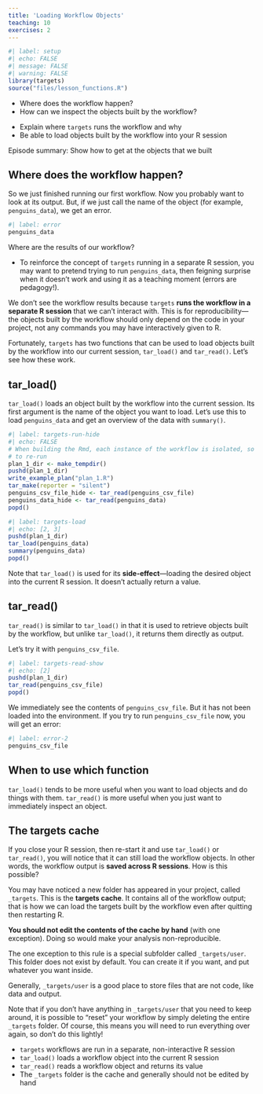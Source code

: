 ```yaml
---
title: 'Loading Workflow Objects'
teaching: 10
exercises: 2
---
```


```r
#| label: setup
#| echo: FALSE
#| message: FALSE
#| warning: FALSE
library(targets)
source("files/lesson_functions.R")
```

:::::::::::::::::::::::::::::::::::::: questions 

- Where does the workflow happen?
- How can we inspect the objects built by the workflow?

::::::::::::::::::::::::::::::::::::::::::::::::

::::::::::::::::::::::::::::::::::::: objectives

- Explain where `targets` runs the workflow and why
- Be able to load objects built by the workflow into your R session

::::::::::::::::::::::::::::::::::::::::::::::::

::::::::::::::::::::::::::::::::::::: instructor

Episode summary: Show how to get at the objects that we built

:::::::::::::::::::::::::::::::::::::

## Where does the workflow happen?

So we just finished running our first workflow.
Now you probably want to look at its output.
But, if we just call the name of the object (for example, `penguins_data`), we get an error.
```r
#| label: error
penguins_data
```

Where are the results of our workflow?

::::::::::::::::::::::::::::::::::::: instructor

- To reinforce the concept of `targets` running in a separate R session, you may want to pretend trying to run `penguins_data`, then feigning surprise when it doesn't work and using it as a teaching moment (errors are pedagogy!).

::::::::::::::::::::::::::::::::::::::::::::::::

We don't see the workflow results because `targets` **runs the workflow in a separate R session** that we can't interact with.
This is for reproducibility---the objects built by the workflow should only depend on the code in your project, not any commands you may have interactively given to R.

Fortunately, `targets` has two functions that can be used to load objects built by the workflow into our current session, `tar_load()` and `tar_read()`.
Let's see how these work.

## tar_load()

`tar_load()` loads an object built by the workflow into the current session.
Its first argument is the name of the object you want to load.
Let's use this to load `penguins_data` and get an overview of the data with `summary()`.

```r
#| label: targets-run-hide
#| echo: FALSE
# When building the Rmd, each instance of the workflow is isolated, so need
# to re-run
plan_1_dir <- make_tempdir()
pushd(plan_1_dir)
write_example_plan("plan_1.R")
tar_make(reporter = "silent")
penguins_csv_file_hide <- tar_read(penguins_csv_file)
penguins_data_hide <- tar_read(penguins_data)
popd()
```

```r
#| label: targets-load
#| echo: [2, 3]
pushd(plan_1_dir)
tar_load(penguins_data)
summary(penguins_data)
popd()
```

Note that `tar_load()` is used for its **side-effect**---loading the desired object into the current R session.
It doesn't actually return a value.

## tar_read()

`tar_read()` is similar to `tar_load()` in that it is used to retrieve objects built by the workflow, but unlike `tar_load()`, it returns them directly as output.

Let's try it with `penguins_csv_file`.

```r
#| label: targets-read-show
#| echo: [2]
pushd(plan_1_dir)
tar_read(penguins_csv_file)
popd()
```

We immediately see the contents of `penguins_csv_file`.
But it has not been loaded into the environment.
If you try to run `penguins_csv_file` now, you will get an error:

```r
#| label: error-2
penguins_csv_file
```

## When to use which function

`tar_load()` tends to be more useful when you want to load objects and do things with them.
`tar_read()` is more useful when you just want to immediately inspect an object.

## The targets cache

If you close your R session, then re-start it and use `tar_load()` or `tar_read()`, you will notice that it can still load the workflow objects.
In other words, the workflow output is **saved across R sessions**.
How is this possible?

You may have noticed a new folder has appeared in your project, called `_targets`.
This is the **targets cache**.
It contains all of the workflow output; that is how we can load the targets built by the workflow even after quitting then restarting R.

**You should not edit the contents of the cache by hand** (with one exception).
Doing so would make your analysis non-reproducible.

The one exception to this rule is a special subfolder called `_targets/user`.
This folder does not exist by default.
You can create it if you want, and put whatever you want inside.

Generally, `_targets/user` is a good place to store files that are not code, like data and output.

Note that if you don't have anything in `_targets/user` that you need to keep around, it is possible to "reset" your workflow by simply deleting the entire `_targets` folder. Of course, this means you will need to run everything over again, so don't do this lightly!

::::::::::::::::::::::::::::::::::::: keypoints 

- `targets` workflows are run in a separate, non-interactive R session
- `tar_load()` loads a workflow object into the current R session
- `tar_read()` reads a workflow object and returns its value
- The `_targets` folder is the cache and generally should not be edited by hand

::::::::::::::::::::::::::::::::::::::::::::::::

